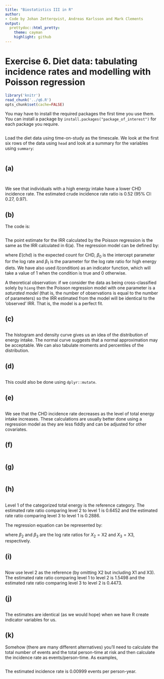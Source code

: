 ```yaml
---
title: "Biostatistics III in R"
author:
- Code by Johan Zetterqvist, Andreas Karlsson and Mark Clements
output:
  prettydoc::html_pretty:
    theme: cayman
    highlight: github
---
```


# Exercise 6. Diet data: tabulating incidence rates and modelling with Poisson regression #

```r
library('knitr')
read_chunk('../q6.R')
opts_chunk$set(cache=FALSE)
```

You may have to install the required packages the first time you use them. You can install a package by `install.packages("package_of_interest")` for each package you require.

```r
```
Load the diet data using time-on-study as the timescale. We look at the first six rows of the data using `head` and look at a summary for the variables using `summary`:

```r
```

## (a) ##

```r
```

```r
```

We see that individuals with a high energy intake have a lower
        CHD incidence rate. The estimated crude incidence rate ratio
        is 0.52 (95% CI: 0.27, 0.97).

## (b) ##

The code is:

```r
```

The point estimate for the IRR calculated by the Poisson regression is
the same as the IRR calculated in 6(a). The regression model can be defined by:

\begin{align*}
E(\text{chd}) &= \frac{y}{1000}\exp\left(\beta_0 + \beta_1I(\text{hieng}="high") \right) \\
&= \exp\left(\beta_0 + \beta_1I(\text{hieng}="high") + \log(y/1000) \right)
\end{align*}

where $E(\text{chd})$ is the expected count for CHD, $\beta_0$ is the
intercept parameter for the log rate and $\beta_1$ is the parameter
for the log rate ratio for high energy diets. We have also used
$I(\text{condition})$ as an indicator function, which will take a
value of 1 when the condition is true and 0 otherwise.

A theoretical observation: if we consider the data as being
cross-classified solely by `hieng` then the Poisson regression model
with one parameter is a _saturated model_ (that is, the number of
observations is equal to the number of parameters) so the IRR
estimated from the model will be identical to the ‘observed’ IRR. That
is, the model is a perfect fit.

## (c) ##

```r
```

The histogram and density curve gives us an idea of the distribution of energy intake. The normal curve suggests that a normal approximation may be
acceptable. We can also tabulate moments and percentiles of the
distribution.

## (d) ##

```r
```

This could also be done using `dplyr::mutate`.

## (e) ##


```r
```

We see that the CHD incidence rate decreases as the level of total
energy intake increases. These calculations are usually better done
using a regression model as they are less fiddly and can be adjusted
for other covariates.

## (f) ##


```r
```

## (g) ##

```r
```

## (h) ##

```r
```

Level 1 of the categorized total energy is the reference category. The
estimated rate ratio comparing level 2 to level 1 is 0.6452 and the
estimated rate ratio comparing level 3 to level 1 is 0.2886.

The regression equation can be represented by:

\begin{align*}
E(\text{chd}) &= \frac{y}{1000}\exp\left(\beta_0 + \beta_2 X_2 + \beta_3 X_3 \right) \\
&= \exp\left(\beta_0 + \beta_2 X_2 + \beta_3 X_3 + \log(y/1000) \right)
\end{align*}
where $\beta_2$ and $\beta_3$ are the log rate ratios for $X_2=\text{X2}$ and $X_3=\text{X3}$, respectively.

## (i) ##


```r
```

Now use level 2 as the reference (by omitting X2 but including
        X1 and X3). The estimated rate ratio comparing level 1 to level
        2 is 1.5498 and the estimated rate ratio comparing level 3 to
        level 2 is 0.4473.

## (j) ##

```r
```

The estimates are identical (as we would hope) when we have
        R create indicator variables for us.

## (k) ##

Somehow (there are many different alternatives) you’ll need to
        calculate the total number of events and the total person-time
        at risk and then calculate the incidence rate
        as events/person-time. As examples,

```r
```

The estimated incidence rate is 0.00999 events per person-year.
